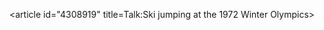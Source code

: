 <article id="4308919" title=Talk:Ski jumping at the 1972 Winter Olympics>
	<talkpage id="4308919" title="Talk:Ski jumping at the 1972 Winter Olympics">
{{OlympicsWikiProject|class=Stub|importance=Mid}}
	</talkpage>
</article>